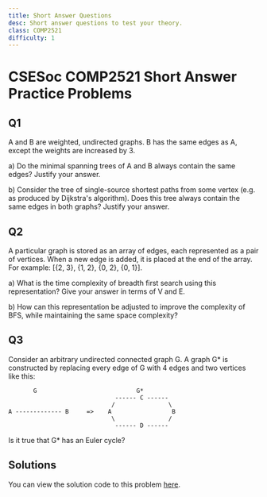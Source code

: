 ```yaml
---
title: Short Answer Questions
desc: Short answer questions to test your theory.
class: COMP2521
difficulty: 1
---
```


# CSESoc COMP2521 Short Answer Practice Problems

## Q1

A and B are weighted, undirected graphs. B has the same edges as A, except the weights are increased by 3.

a) Do the minimal spanning trees of A and B always contain the same edges? Justify your answer.

b) Consider the tree of single-source shortest paths from some vertex (e.g. as produced by Dijkstra's algorithm).
Does this tree always contain the same edges in both graphs? Justify your answer.

## Q2

A particular graph is stored as an array of edges, each represented as a pair of vertices.
When a new edge is added, it is placed at the end of the array.
For example: [{2, 3}, {1, 2}, {0, 2}, {0, 1}].

a) What is the time complexity of breadth first search using this representation? Give your answer in terms
of V and E.

b) How can this representation be adjusted to improve the complexity of BFS, while maintaining the same
space complexity?

## Q3

Consider an arbitrary undirected connected graph G.
A graph G\* is constructed by replacing every edge of G with 4 edges and two vertices like this:

```
       G                            G*
                              ------ C ------
                             /               \
A ------------- B     =>    A                 B
                             \               /
                              ------ D ------
```

Is it true that G\* has an Euler cycle?

## Solutions

You can view the solution code to this problem [here](https://github.com/Allynixtor/comp2521-revision-session/blob/main/problems/theory/solution/answers.mdx).
